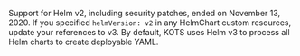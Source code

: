 Support for Helm v2, including security patches, ended on November 13, 2020. If you specified `helmVersion: v2` in any HelmChart custom resources, update your references to v3. By default, KOTS uses Helm v3 to process all Helm charts to create deployable YAML.